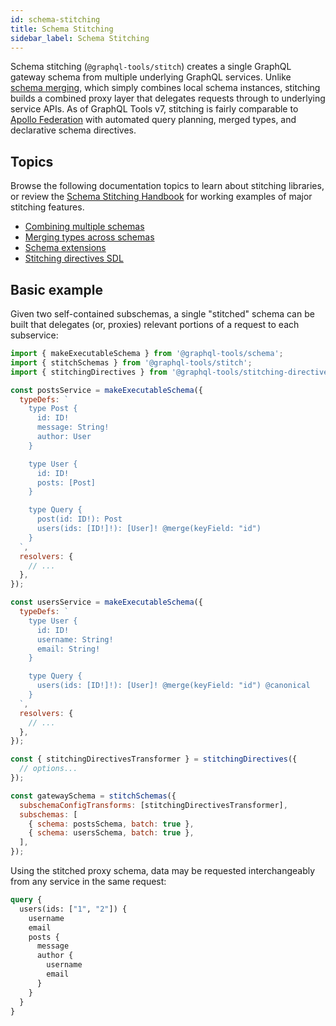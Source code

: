 ```yaml
---
id: schema-stitching
title: Schema Stitching
sidebar_label: Schema Stitching
---
```


Schema stitching (`@graphql-tools/stitch`) creates a single GraphQL gateway schema from multiple underlying GraphQL services. Unlike [schema merging](/docs/merge-schemas), which simply combines local schema instances, stitching builds a combined proxy layer that delegates requests through to underlying service APIs. As of GraphQL Tools v7, stitching is fairly comparable to [Apollo Federation](https://www.apollographql.com/docs/federation/) with automated query planning, merged types, and declarative schema directives.

## Topics

Browse the following documentation topics to learn about stitching libraries, or review the [Schema Stitching Handbook](https://github.com/gmac/schema-stitching-handbook) for working examples of major stitching features.

- [Combining multiple schemas](/docs/schema-stitching/stitch-1-combining-schemas)
- [Merging types across schemas](/docs/schema-stitching/stitch-2-type-merging)
- [Schema extensions](/docs/schema-stitching/stitch-4-schema-extensions)
- [Stitching directives SDL](/docs/schema-stitching/stitch-3-directives-sdl)

## Basic example

Given two self-contained subschemas, a single "stitched" schema can be built that delegates (or, proxies) relevant portions of a request to each subservice:

```js
import { makeExecutableSchema } from '@graphql-tools/schema';
import { stitchSchemas } from '@graphql-tools/stitch';
import { stitchingDirectives } from '@graphql-tools/stitching-directives';

const postsService = makeExecutableSchema({
  typeDefs: `
    type Post {
      id: ID!
      message: String!
      author: User
    }

    type User {
      id: ID!
      posts: [Post]
    }

    type Query {
      post(id: ID!): Post
      users(ids: [ID!]!): [User]! @merge(keyField: "id")
    }
  `,
  resolvers: {
    // ...
  },
});

const usersService = makeExecutableSchema({
  typeDefs: `
    type User {
      id: ID!
      username: String!
      email: String!
    }

    type Query {
      users(ids: [ID!]!): [User]! @merge(keyField: "id") @canonical
    }
  `,
  resolvers: {
    // ...
  },
});

const { stitchingDirectivesTransformer } = stitchingDirectives({
  // options...
});

const gatewaySchema = stitchSchemas({
  subschemaConfigTransforms: [stitchingDirectivesTransformer],
  subschemas: [
    { schema: postsSchema, batch: true },
    { schema: usersSchema, batch: true },
  ],
});
```

Using the stitched proxy schema, data may be requested interchangeably from any service in the same request:

```graphql
query {
  users(ids: ["1", "2"]) {
    username
    email
    posts {
      message
      author {
        username
        email
      }
    }
  }
}
```
